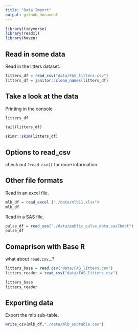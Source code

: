 ```yaml
---
title: "Data Import"
output: github_document
---
```


```r
library(tidyverse)
library(readxl)
library(haven)
```

## Read in some data

Read in the litters dataset.

```r
litters_df = read_csv("data/FAS_litters.csv")
litters_df = janitor::clean_names(litters_df)
```

## Take a look at the data 

Printing in the console

```r
litters_df
```

```r
tail(litters_df)
```

```r
skimr::skim(litters_df)
```


## Options to read_csv

check out `?read_csv()` for more information. 

## Other file formats

Read in an excel file.

```r
mlb_df = read_excel ("./data/mlb11.xlsx")
mlb_df
```

Read in a SAS file.

```r
pulse_df = read_sas("./data/public_pulse_data.sas7bdat")
pulse_df
```

## Comaprison with Base R

what about `read.csv`...?

```r
litters_base = read.csv("data/FAS_litters.csv")
litters_reader = read_csv("data/FAS_litters.csv")

litters_base
litters_reader
```

## Exporting data

Export the mlb sub-table.

```r
write_csv(mlb_df,"./data/mlb_subtable.csv")
```





